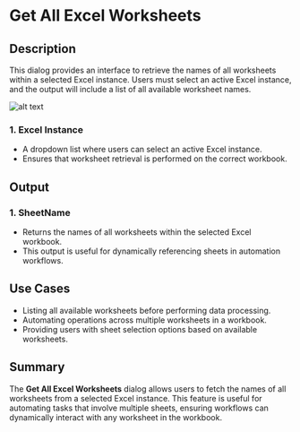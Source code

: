 # Get All Excel Worksheets

## Description

This dialog provides an interface to retrieve the names of all worksheets within a selected Excel instance. Users must select an active Excel instance, and the output will include a list of all available worksheet names.

![alt text](../../assets/excel/get-all-excel-worksheets.png)

### 1. **Excel Instance**   

- A dropdown list where users can select an active Excel instance.  
- Ensures that worksheet retrieval is performed on the correct workbook.  

## Output  

### 1. **SheetName**  

- Returns the names of all worksheets within the selected Excel workbook.  
- This output is useful for dynamically referencing sheets in automation workflows.  

## Use Cases  

- Listing all available worksheets before performing data processing.  
- Automating operations across multiple worksheets in a workbook.  
- Providing users with sheet selection options based on available worksheets.  

## Summary  

The **Get All Excel Worksheets** dialog allows users to fetch the names of all worksheets from a selected Excel instance. This feature is useful for automating tasks that involve multiple sheets, ensuring workflows can dynamically interact with any worksheet in the workbook.  